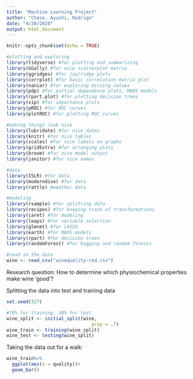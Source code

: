 ```yaml
---
title: "Machine Learning Project"
author: "Chase, Ayushi, Rodrigo"
date: "4/20/2020"
output: html_document
---
```


```r
knitr::opts_chunk$set(echo = TRUE)
```

```r
#plotting and exploring
library(tidyverse) #for plotting and summarizing
library(GGally) #for nice scatterplot matrix 
library(ggridges) #for joy/ridge plots
library(corrplot) #for basic correlation matrix plot
library(naniar) #for exploring missing values
library(pdp) #for partial dependence plots, MARS models
library(rpart.plot) #for plotting decision trees
library(vip) #for importance plots
library(pROC) #for ROC curves
library(plotROC) #for plotting ROC curves

#making things look nice
library(lubridate) #for nice dates
library(knitr) #for nice tables
library(scales) #for nice labels on graphs
library(gridExtra) #for arranging plots
library(broom) #for nice model output
library(janitor) #for nice names

#data
library(ISLR) #for data
library(moderndive) #for data
library(rattle) #weather data

#modeling
library(rsample) #for splitting data
library(recipes) #for keeping track of transformations
library(caret) #for modeling
library(leaps) #for variable selection
library(glmnet) #for LASSO
library(earth) #for MARS models
library(rpart) #for decision trees
library(randomForest) #for bagging and random forests
```

```r
#read in the data
wine <- read_csv("winequality-red.csv")
```

Research question:
How to determine which physiochemical properties make wine 'good'?

Splitting the data into test and training data
```r
set.seed(327) 

#70% for training, 30% for test
wine_split <- initial_split(wine, 
                               prop = .7)
wine_train <- training(wine_split)
wine_test <- testing(wine_split)
```

Taking the data out for a walk:
```r
wine_train%>%
  ggplot(aes(x = quality))+
  geom_bar()

```




